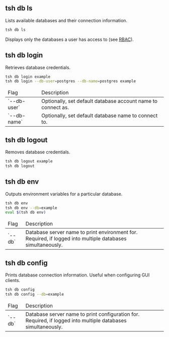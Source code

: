 ## tsh db ls

Lists available databases and their connection information.

```bash
tsh db ls
```

Displays only the databases a user has access to (see [RBAC](../rbac.mdx)).

## tsh db login

Retrieves database credentials.

```bash
tsh db login example
tsh db login --db-user=postgres --db-name=postgres example
```

<table>
  <thead>
    <tr>
      <td>Flag</td>
      <td>Description</td>
    </tr>
  </thead>
  <tbody>
    <tr>
      <td>`--db-user`</td>
      <td>Optionally, set default database account name to connect as.</td>
    </tr>
    <tr>
      <td>`--db-name`</td>
      <td>Optionally, set default database name to connect to.</td>
    </tr>
  </tbody>
</table>

## tsh db logout

Removes database credentials.

```bash
tsh db logout example
tsh db logout
```

## tsh db env

Outputs environment variables for a particular database.

```bash
tsh db env
tsh db env --db=example
eval $(tsh db env)
```

<table>
  <thead>
    <tr>
      <td>Flag</td>
      <td>Description</td>
    </tr>
  </thead>
  <tbody>
    <tr>
      <td>`--db`</td>
      <td>Database server name to print environment for. Required, if logged into multiple databases simultaneously.</td>
    </tr>
  </tbody>
</table>

## tsh db config

Prints database connection information. Useful when configuring GUI clients.

```bash
tsh db config
tsh db config --db=example
```

<table>
  <thead>
    <tr>
      <td>Flag</td>
      <td>Description</td>
    </tr>
  </thead>
  <tbody>
    <tr>
      <td>`--db`</td>
      <td>Database server name to print configuration for. Required, if logged into multiple databases simultaneously.</td>
    </tr>
  </tbody>
</table>
